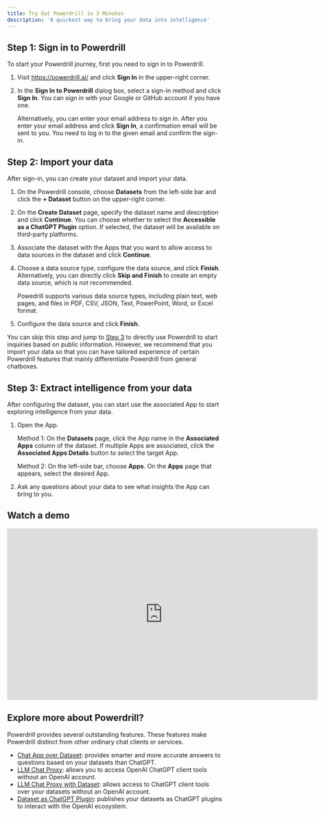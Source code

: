 ```yaml
---
title: Try Out Powerdrill in 3 Minutes
description: 'A quickest way to bring your data into intelligence'
---
```


## Step 1: Sign in to Powerdrill

To start your Powerdrill journey, first you need to sign in to Powerdrill.

1. Visit https://powerdrill.ai/ and click **Sign In** in the upper-right corner.
2. In the **Sign In to Powerdrill** dialog box, select a sign-in method and click **Sign In**.
    You can sign in with your Google or GitHub account if you have one. 
    
    Alternatively, you can enter your email address to sign in. After you enter your email address and click **Sign In**, a confirmation email will be sent to you. You need to log in to the given email and confirm the sign-in.

## Step 2: Import your data

After sign-in, you can create your dataset and import your data. 

1. On the Powerdrill console, choose **Datasets** from the left-side bar and click the **+ Dataset** button on the upper-right corner.

2. On the **Create Dataset** page, specify the dataset name and description and click **Continue**.
    You can choose whether to select the **Accessible as a ChatGPT Plugin** option. If selected, the dataset will be available on third-party platforms.
3. Associate the dataset with the Apps that you want to allow access to data sources in the dataset and click **Continue**.
4. Choose a data source type, configure the data source, and click **Finish**. Alternatively, you can directly click **Skip and Finish** to create an empty data source, which is not recommended. 

    Powedrill supports various data source types, including plain text, web pages, and files in PDF, CSV, JSON, Text, PowerPoint, Word, or Excel format.

5. Configure the data source and click **Finish**.

You can skip this step and jump to [Step 3](#step-3-extract-intelligence-from-your-data) to directly use Powerdrill to start inquiries based on public information. However, we recommend that you import your data so that you can have tailored experience of certain Powerdrill features that mainly differentiate Powerdrill from general chatboxes.



## Step 3: Extract intelligence from your data

After configuring the dataset, you can start use the associated App to start exploring intelligence from your data.



1. Open the App.

    Method 1: On the **Datasets** page, click the App name in the **Associated Apps** column of the dataset. If multiple Apps are associated, click the **Associated Apps Details** button to select the target App.

    Method 2: On the left-side bar, choose **Apps**. On the **Apps** page that appears, select the desired App.

2. Ask any questions about your data to see what insights the App can bring to you.

## Watch a demo

<iframe width="724" height="400" src="https://www.youtube.com/embed/Btx3Zs9TqOw" title="Quick start - https://powerdrill.ai" frameborder="0" allow="accelerometer; autoplay; clipboard-write; encrypted-media; gyroscope; picture-in-picture; web-share" allowfullscreen></iframe>

## Explore more about Powerdrill?

Powerdrill provides several outstanding features. These features make Powerdrill distinct from other ordinary chat clients or services. 

* [Chat App over Dataset](/features/chat-app): provides smarter and more accurate answers to questions based on your datasets than ChatGPT.
* [LLM Chat Proxy](/features/proxy): allows you to access OpenAI ChatGPT client tools without an OpenAI account.
* [LLM Chat Proxy with Dataset](/features/dataset-proxy): allows access to ChatGPT client tools over your datasets without an OpenAI account.
* [Dataset as ChatGPT Plugin](/features/dataset-chatgpt-plugin): publishes your datasets as ChatGPT plugins to interact with the OpenAI ecosystem.
